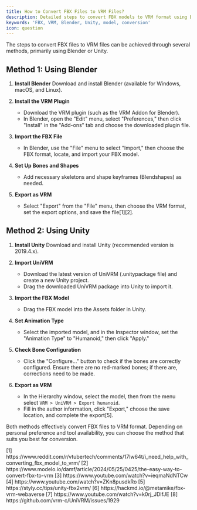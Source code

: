 ```yaml
---
title: How to Convert FBX Files to VRM Files?
description: Detailed steps to convert FBX models to VRM format using Blender or Unity
keywords: 'FBX, VRM, Blender, Unity, model, conversion'
icon: question
---
```


The steps to convert FBX files to VRM files can be achieved through several methods, primarily using Blender or Unity.

## Method 1: Using Blender

1. **Install Blender**
   Download and install Blender (available for Windows, macOS, and Linux).

2. **Install the VRM Plugin**
   - Download the VRM plugin (such as the VRM Addon for Blender).
   - In Blender, open the "Edit" menu, select "Preferences," then click "Install" in the "Add-ons" tab and choose the downloaded plugin file.

3. **Import the FBX File**
   - In Blender, use the "File" menu to select "Import," then choose the FBX format, locate, and import your FBX model.

4. **Set Up Bones and Shapes**
   - Add necessary skeletons and shape keyframes (Blendshapes) as needed.

5. **Export as VRM**
   - Select "Export" from the "File" menu, then choose the VRM format, set the export options, and save the file\[1]\[2].

## Method 2: Using Unity

1. **Install Unity**
   Download and install Unity (recommended version is 2019.4.x).

2. **Import UniVRM**
   - Download the latest version of UniVRM (.unitypackage file) and create a new Unity project.
   - Drag the downloaded UniVRM package into Unity to import it.

3. **Import the FBX Model**
   - Drag the FBX model into the Assets folder in Unity.

4. **Set Animation Type**
   - Select the imported model, and in the Inspector window, set the "Animation Type" to "Humanoid," then click "Apply."

5. **Check Bone Configuration**
   - Click the "Configure…" button to check if the bones are correctly configured. Ensure there are no red-marked bones; if there are, corrections need to be made.

6. **Export as VRM**
   - In the Hierarchy window, select the model, then from the menu select `VRM > UniVRM > Export humanoid`.
   - Fill in the author information, click "Export," choose the save location, and complete the export\[5].

Both methods effectively convert FBX files to VRM format. Depending on personal preference and tool availability, you can choose the method that suits you best for conversion.

<Accordion title="References">
  [1] https://www.reddit.com/r/vtubertech/comments/17lw64t/i_need_help_with_converting_fbx_model_to_vrm/  
  [2] https://www.modelo.io/damf/article/2024/05/25/0425/the-easy-way-to-convert-fbx-to-vrm  
  [3] https://www.youtube.com/watch?v=ieqmaNdNTCw  
  [4] https://www.youtube.com/watch?v=ZKn8pusdkRo  
  [5] https://styly.cc/tips/unity-fbx2vrm/  
  [6] https://hackmd.io/@metamike/fbx-vrm-webaverse  
  [7] https://www.youtube.com/watch?v=k0rj_JDIfJE  
  [8] https://github.com/vrm-c/UniVRM/issues/1929
</Accordion>

